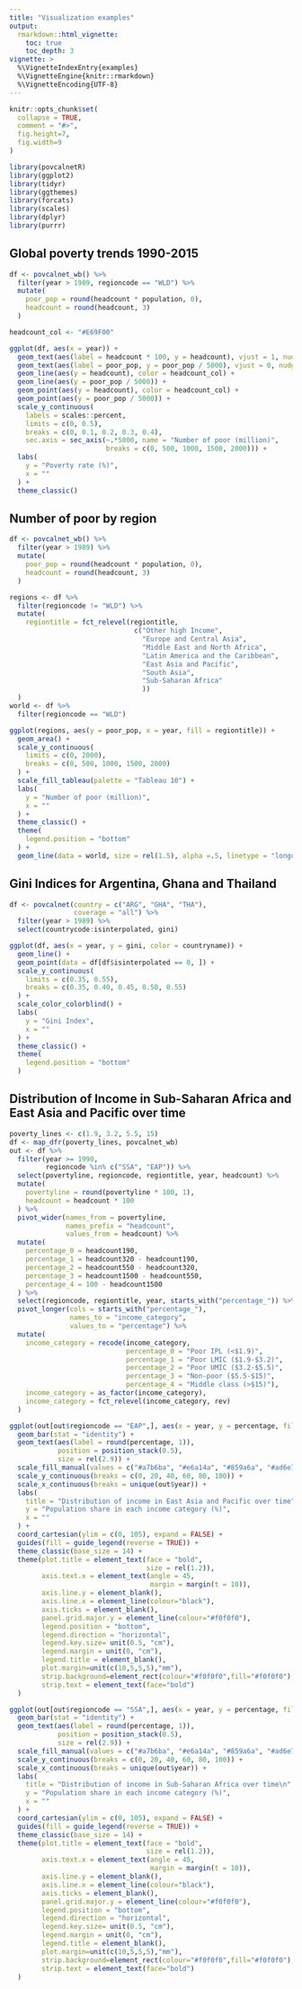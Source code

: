 ```yaml
---
title: "Visualization examples"
output: 
  rmarkdown::html_vignette:
    toc: true
    toc_depth: 3
vignette: >
  %\VignetteIndexEntry{examples}
  %\VignetteEngine{knitr::rmarkdown}
  %\VignetteEncoding{UTF-8}
---
```


```r
knitr::opts_chunk$set(
  collapse = TRUE,
  comment = "#>",
  fig.height=7, 
  fig.width=9
)
```

```r
library(povcalnetR)
library(ggplot2)
library(tidyr)
library(ggthemes)
library(forcats)
library(scales)
library(dplyr)
library(purrr)
```

## Global poverty trends 1990-2015  

```r
df <- povcalnet_wb() %>%
  filter(year > 1989, regioncode == "WLD") %>%
  mutate(
    poor_pop = round(headcount * population, 0),
    headcount = round(headcount, 3)
  )

headcount_col <- "#E69F00"

ggplot(df, aes(x = year)) +
  geom_text(aes(label = headcount * 100, y = headcount), vjust = 1, nudge_y = -0.02, color = headcount_col) +
  geom_text(aes(label = poor_pop, y = poor_pop / 5000), vjust = 0, nudge_y = 0.02) +
  geom_line(aes(y = headcount), color = headcount_col) +
  geom_line(aes(y = poor_pop / 5000)) +
  geom_point(aes(y = headcount), color = headcount_col) +
  geom_point(aes(y = poor_pop / 5000)) +
  scale_y_continuous(
    labels = scales::percent,
    limits = c(0, 0.5),
    breaks = c(0, 0.1, 0.2, 0.3, 0.4),
    sec.axis = sec_axis(~.*5000, name = "Number of poor (million)",
                        breaks = c(0, 500, 1000, 1500, 2000))) +
  labs(
    y = "Poverty rate (%)",
    x = ""
  ) +
  theme_classic()
```

## Number of poor by region
```r
df <- povcalnet_wb() %>%
  filter(year > 1989) %>%
  mutate(
    poor_pop = round(headcount * population, 0),
    headcount = round(headcount, 3)
  )

regions <- df %>%
  filter(regioncode != "WLD") %>%
  mutate(
    regiontitle = fct_relevel(regiontitle,
                               c("Other high Income",
                                 "Europe and Central Asia",
                                 "Middle East and North Africa",
                                 "Latin America and the Caribbean",
                                 "East Asia and Pacific",
                                 "South Asia",
                                 "Sub-Saharan Africa"
                                 ))
  )
world <- df %>%
  filter(regioncode == "WLD")

ggplot(regions, aes(y = poor_pop, x = year, fill = regiontitle)) +
  geom_area() +
  scale_y_continuous(
    limits = c(0, 2000),
    breaks = c(0, 500, 1000, 1500, 2000)
  ) +
  scale_fill_tableau(palette = "Tableau 10") +
  labs(
    y = "Number of poor (million)",
    x = ""
  ) +
  theme_classic() +
  theme(
    legend.position = "bottom"
  ) +
  geom_line(data = world, size = rel(1.5), alpha =.5, linetype = "longdash")
```


## Gini Indices for Argentina, Ghana and Thailand
```r
df <- povcalnet(country = c("ARG", "GHA", "THA"),
                coverage = "all") %>%
  filter(year > 1989) %>%
  select(countrycode:isinterpolated, gini)

ggplot(df, aes(x = year, y = gini, color = countryname)) +
  geom_line() +
  geom_point(data = df[df$isinterpolated == 0, ]) +
  scale_y_continuous(
    limits = c(0.35, 0.55),
    breaks = c(0.35, 0.40, 0.45, 0.50, 0.55)
  ) +
  scale_color_colorblind() +
  labs(
    y = "Gini Index",
    x = ""
  ) +
  theme_classic() +
  theme(
    legend.position = "bottom"
  )

```

## Distribution of Income in Sub-Saharan Africa and East Asia and Pacific over time
```r
poverty_lines <- c(1.9, 3.2, 5.5, 15)
df <- map_dfr(poverty_lines, povcalnet_wb)
out <- df %>%
  filter(year >= 1990,
         regioncode %in% c("SSA", "EAP")) %>%
  select(povertyline, regioncode, regiontitle, year, headcount) %>%
  mutate(
    povertyline = round(povertyline * 100, 1),
    headcount = headcount * 100
  ) %>%
  pivot_wider(names_from = povertyline,
              names_prefix = "headcount",
              values_from = headcount) %>%
  mutate(
    percentage_0 = headcount190,
    percentage_1 = headcount320 - headcount190,
    percentage_2 = headcount550 - headcount320,
    percentage_3 = headcount1500 - headcount550,
    percentage_4 = 100 - headcount1500
  ) %>%
  select(regioncode, regiontitle, year, starts_with("percentage_")) %>%
  pivot_longer(cols = starts_with("percentage_"), 
               names_to = "income_category", 
               values_to = "percentage") %>%
  mutate(
    income_category = recode(income_category,
                             percentage_0 = "Poor IPL (<$1.9)",
                             percentage_1 = "Poor LMIC ($1.9-$3.2)",
                             percentage_2 = "Poor UMIC ($3.2-$5.5)",
                             percentage_3 = "Non-poor ($5.5-$15)",
                             percentage_4 = "Middle class (>$15)"),
    income_category = as_factor(income_category),
    income_category = fct_relevel(income_category, rev)
  )

ggplot(out[out$regioncode == "EAP",], aes(x = year, y = percentage, fill = income_category)) +
  geom_bar(stat = "identity") +
  geom_text(aes(label = round(percentage, 1)), 
            position = position_stack(0.5),
            size = rel(2.9)) +
  scale_fill_manual(values = c("#a7b6ba", "#e6a14a", "#859a6a", "#ad6e72", "#5d7a96")) +
  scale_y_continuous(breaks = c(0, 20, 40, 60, 80, 100)) +
  scale_x_continuous(breaks = unique(out$year)) +
  labs(
    title = "Distribution of income in East Asia and Pacific over time",
    y = "Population share in each income category (%)",
    x = ""
  ) +
  coord_cartesian(ylim = c(0, 105), expand = FALSE) +
  guides(fill = guide_legend(reverse = TRUE)) +
  theme_classic(base_size = 14) +
  theme(plot.title = element_text(face = "bold",
                                  size = rel(1.2)),
        axis.text.x = element_text(angle = 45,
                                   margin = margin(t = 10)), 
        axis.line.y = element_blank(),
        axis.line.x = element_line(colour="black"),
        axis.ticks = element_blank(),
        panel.grid.major.y = element_line(colour="#f0f0f0"),
        legend.position = "bottom",
        legend.direction = "horizontal",
        legend.key.size= unit(0.5, "cm"),
        legend.margin = unit(0, "cm"),
        legend.title = element_blank(),
        plot.margin=unit(c(10,5,5,5),"mm"),
        strip.background=element_rect(colour="#f0f0f0",fill="#f0f0f0"),
        strip.text = element_text(face="bold")
  )

ggplot(out[out$regioncode == "SSA",], aes(x = year, y = percentage, fill = income_category)) +
  geom_bar(stat = "identity") +
  geom_text(aes(label = round(percentage, 1)), 
            position = position_stack(0.5),
            size = rel(2.9)) +
  scale_fill_manual(values = c("#a7b6ba", "#e6a14a", "#859a6a", "#ad6e72", "#5d7a96")) +
  scale_y_continuous(breaks = c(0, 20, 40, 60, 80, 100)) +
  scale_x_continuous(breaks = unique(out$year)) +
  labs(
    title = "Distribution of income in Sub-Saharan Africa over time\n",
    y = "Population share in each income category (%)",
    x = ""
  ) +
  coord_cartesian(ylim = c(0, 105), expand = FALSE) +
  guides(fill = guide_legend(reverse = TRUE)) +
  theme_classic(base_size = 14) +
  theme(plot.title = element_text(face = "bold",
                                  size = rel(1.2)),
        axis.text.x = element_text(angle = 45,
                                   margin = margin(t = 10)), 
        axis.line.y = element_blank(),
        axis.line.x = element_line(colour="black"),
        axis.ticks = element_blank(),
        panel.grid.major.y = element_line(colour="#f0f0f0"),
        legend.position = "bottom",
        legend.direction = "horizontal",
        legend.key.size= unit(0.5, "cm"),
        legend.margin = unit(0, "cm"),
        legend.title = element_blank(),
        plot.margin=unit(c(10,5,5,5),"mm"),
        strip.background=element_rect(colour="#f0f0f0",fill="#f0f0f0"),
        strip.text = element_text(face="bold")
  )

```
